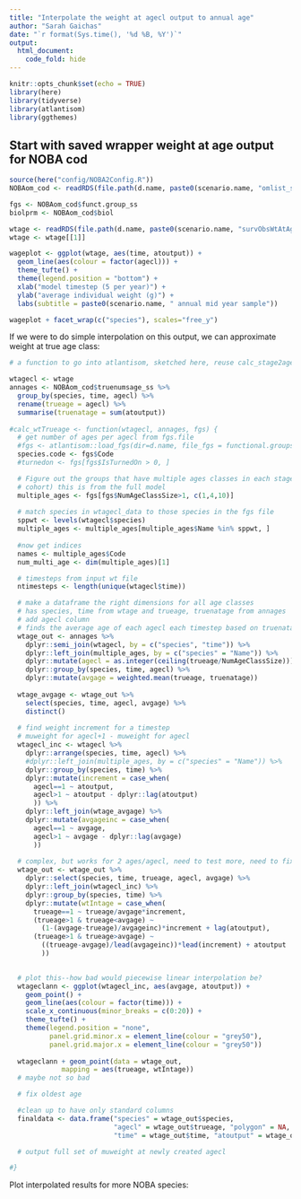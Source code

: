 ```yaml
---
title: "Interpolate the weight at agecl output to annual age"
author: "Sarah Gaichas"
date: "`r format(Sys.time(), '%d %B, %Y')`"
output:
  html_document:
    code_fold: hide
---
```


```r
knitr::opts_chunk$set(echo = TRUE)
library(here)
library(tidyverse)
library(atlantisom)
library(ggthemes)

```

## Start with saved wrapper weight at age output for NOBA cod

```r

source(here("config/NOBA2Config.R"))
NOBAom_cod <- readRDS(file.path(d.name, paste0(scenario.name, "omlist_ss.rds")))

fgs <- NOBAom_cod$funct.group_ss
biolprm <- NOBAom_cod$biol

wtage <- readRDS(file.path(d.name, paste0(scenario.name, "survObsWtAtAge.rds")))
wtage <- wtage[[1]]

wageplot <- ggplot(wtage, aes(time, atoutput)) +
  geom_line(aes(colour = factor(agecl))) +
  theme_tufte() +
  theme(legend.position = "bottom") +
  xlab("model timestep (5 per year)") +
  ylab("average individual weight (g)") +
  labs(subtitle = paste0(scenario.name, " annual mid year sample"))

wageplot + facet_wrap(c("species"), scales="free_y")

```

If we were to do simple interpolation on this output, we can approximate weight at true age class:

```r
# a function to go into atlantisom, sketched here, reuse calc_stage2age as possible

wtagecl <- wtage
annages <- NOBAom_cod$truenumsage_ss %>%
  group_by(species, time, agecl) %>%
  rename(trueage = agecl) %>%
  summarise(truenatage = sum(atoutput))
  
#calc_wtTrueage <- function(wtagecl, annages, fgs) {
  # get number of ages per agecl from fgs.file
  #fgs <- atlantisom::load_fgs(dir=d.name, file_fgs = functional.groups.file)
  species.code <- fgs$Code
  #turnedon <- fgs[fgs$IsTurnedOn > 0, ]

  # Figure out the groups that have multiple ages classes in each stage (or
  # cohort) this is from the full model
  multiple_ages <- fgs[fgs$NumAgeClassSize>1, c(1,4,10)]
  
  # match species in wtagecl_data to those species in the fgs file
  sppwt <- levels(wtagecl$species)
  multiple_ages <- multiple_ages[multiple_ages$Name %in% sppwt, ]
  
  #now get indices
  names <- multiple_ages$Code
  num_multi_age <- dim(multiple_ages)[1]

  # timesteps from input wt file
  ntimesteps <- length(unique(wtagecl$time))

  # make a dataframe the right dimensions for all age classes
  # has species, time from wtage and trueage, truenatage from annages
  # add agecl column
  # finds the average age of each agecl each timestep based on truenatage
  wtage_out <- annages %>%
    dplyr::semi_join(wtagecl, by = c("species", "time")) %>%
    dplyr::left_join(multiple_ages, by = c("species" = "Name")) %>%
    dplyr::mutate(agecl = as.integer(ceiling(trueage/NumAgeClassSize))) %>%
    dplyr::group_by(species, time, agecl) %>%
    dplyr::mutate(avgage = weighted.mean(trueage, truenatage))
   
  wtage_avgage <- wtage_out %>%
    select(species, time, agecl, avgage) %>%
    distinct()
  
  # find weight increment for a timestep
  # muweight for agecl+1 - muweight for agecl
  wtagecl_inc <- wtagecl %>%
    dplyr::arrange(species, time, agecl) %>%
    #dplyr::left_join(multiple_ages, by = c("species" = "Name")) %>%
    dplyr::group_by(species, time) %>%
    dplyr::mutate(increment = case_when(
      agecl==1 ~ atoutput,
      agecl>1 ~ atoutput - dplyr::lag(atoutput)
      )) %>%
    dplyr::left_join(wtage_avgage) %>%
    dplyr::mutate(avgageinc = case_when(
      agecl==1 ~ avgage,
      agecl>1 ~ avgage - dplyr::lag(avgage)
      )) 
  
  # complex, but works for 2 ages/agecl, need to test more, need to fix oldest
  wtage_out <- wtage_out %>%
    dplyr::select(species, time, trueage, agecl, avgage) %>%
    dplyr::left_join(wtagecl_inc) %>%
    dplyr::group_by(species, time) %>%
    dplyr::mutate(wtIntage = case_when(
      trueage==1 ~ trueage/avgage*increment,
      (trueage>1 & trueage<avgage) ~ 
        (1-(avgage-trueage)/avgageinc)*increment + lag(atoutput),
      (trueage>1 & trueage>avgage) ~ 
        ((trueage-avgage)/lead(avgageinc))*lead(increment) + atoutput
        ))
  

  # plot this--how bad would piecewise linear interpolation be?
  wtageclann <- ggplot(wtagecl_inc, aes(avgage, atoutput)) +
    geom_point() +
    geom_line(aes(colour = factor(time))) + 
    scale_x_continuous(minor_breaks = c(0:20)) +
    theme_tufte() +
    theme(legend.position = "none",
          panel.grid.minor.x = element_line(colour = "grey50"),
          panel.grid.major.x = element_line(colour = "grey50"))
  
  wtageclann + geom_point(data = wtage_out, 
             mapping = aes(trueage, wtIntage))
  # maybe not so bad

  # fix oldest age

  #clean up to have only standard columns
  finaldata <- data.frame("species" = wtage_out$species,
                          "agecl" = wtage_out$trueage, "polygon" = NA, "layer" = NA,
                          "time" = wtage_out$time, "atoutput" = wtage_out$wtIntage)

  # output full set of muweight at newly created agecl

#}
```

Plot interpolated results for more NOBA species:

```r


```


